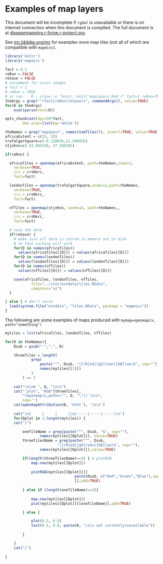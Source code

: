 <!--
%\VignetteEngine{knitr::knitr}
%\VignetteIndexEntry{Examples of map layers}
-->


# Examples of map layers


This document will be incomplete if `rgdal` is unavailable or there is on
internet connection when this document is compiled.  The full document is at
[diseasemapping.r-forge.r-project.org](http://diseasemapping.r-forge.r-project.org).

See [mc.bbbike.org/mc](http://mc.bbbike.org/mc/) for examples more map tiles 
(not all of which are compatible with `mapmisc`).


```r
library('knitr')
library('mapmisc')

fact = 0.5
reRun = FALSE
reSave = FALSE
# uncomment for nicer images
# fact = 1 
# reRun = TRUE
# or run 	R --slave -e "knitr::knit('mapLayers.Rmd')" fact=1 reRun=TRUE
theArgs = grep("^(fact|reRun|reSave)=", commandArgs(), value=TRUE)
for(D in theArgs)
	eval(parse(text=D))

opts_chunk$set(dpi=50*fact, 
		dev.args=list(bg='white'))	

theNames = grep("mapquest", names(osmTiles()), invert=TRUE, value=TRUE)
africaExtent = c(25, 25)
trafalgarSquare=c(-0.128056,51.508056)
stjohns=c(-52.683320, 47.566285)
```


```r

if(reRun) {

  africaTiles = openmap(africaExtent, path=theNames,zoom=2,
    verbose=TRUE, 
    crs = crsMerc, 
    fact=fact)

  londonTiles = openmap(trafalgarSquare,zoom=12,path=theNames,
    verbose=TRUE, 
    crs = crsMerc, 
    fact=fact)

  nfTiles = openmap(stjohns, zoom=14, path=theNames,,
    verbose=TRUE, 
    crs = crsMerc, 
    fact=fact)

  # save the data
  if(reSave) {
    # make sure all data is stored in memory not on disk
    # so that caching will work
    for(D in names(africaTiles))
	  values(africaTiles[[D]]) = values(africaTiles[[D]])
    for(D in names(londonTiles))
	  values(londonTiles[[D]]) = values(londonTiles[[D]])
    for(D in names(nfTiles))
	  values(nfTiles[[D]]) = values(nfTiles[[D]])

    save(africaTiles, londonTiles, nfTiles,
			file="../inst/extdata/tiles.RData",
			compress="xz")
  }

} else { # don't rerun
  load(system.file("extdata", "tiles.RData", package = "mapmisc"))
}
```


The following are some examples of maps produced with `mymap=openmap(x, path="something")`


```r


mytiles = list(africaTiles, londonTiles, nfTiles)

for(D in theNames){
	Dsub = gsub("-",".", D)

	threeTiles = length(
			grep(
				paste("^", Dsub, "([rR]ed|[gG]reen|[bB]lue)$", sep=""), 
				names(mytiles[[1]])
			)
		) == 3
	
	cat("\n\n# ", D, "\n\n")
	cat("`plot", "RGB"[threeTiles], 
		"(openmap(x,path=\"", D, "\"))`\n\n", 
	    sep='')
  	cat(openmapAttribution(D, 'html'), '\n\n')
	
	cat("\n|     |     |     |\n|-----|-----|-----|\n")
	for(Dplot in 1:length(mytiles)) {
	cat("|")

		oneTileName = grep(paste("^", Dsub, "$", sep=""), 
				names(mytiles[[Dplot]]), value=TRUE)
		threeTilesName = grep(paste("^", Dsub, 
						"([rR]ed|[gG]reen|[bB]lue)$", sep=""), 
				names(mytiles[[Dplot]]),value=TRUE)

		if(length(threeTilesName)==3) { # plotRGB
			map.new(mytiles[[Dplot]])
			
			plotRGB(mytiles[[Dplot]][[
								paste(Dsub, c("Red","Green","Blue"),sep="")
								]],add=TRUE)
	
		} else if (length(oneTileName)==1){
		
			map.new(mytiles[[Dplot]])
			plot(mytiles[[Dplot]][[oneTileName]],add=TRUE)

		} else {

			plot(0.5, 0.8)
			text(0.5, 0.8, paste(D, "is\n not currently\navailable"))
		
		}

	}
	cat("|")
	
}

```
